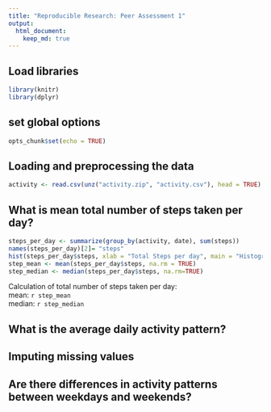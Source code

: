```yaml
---
title: "Reproducible Research: Peer Assessment 1"
output: 
  html_document:
    keep_md: true
---
```

## Load libraries
````r
library(knitr)
library(dplyr)
````
## set global options
```r
opts_chunk$set(echo = TRUE)
````

## Loading and preprocessing the data
```r
activity <- read.csv(unz("activity.zip", "activity.csv"), head = TRUE)
````

## What is mean total number of steps taken per day?
````r
steps_per_day <- summarize(group_by(activity, date), sum(steps))
names(steps_per_day)[2]= "steps"
hist(steps_per_day$steps, xlab = "Total Steps per day", main = "Histogram of Total Steps per day")
step_mean <- mean(steps_per_day$steps, na.rm = TRUE)
step_median <- median(steps_per_day$steps, na.rm=TRUE)
````
Calculation of total number of steps taken per day:  
mean: `r step_mean`  
median: `r step_median`

## What is the average daily activity pattern?



## Imputing missing values



## Are there differences in activity patterns between weekdays and weekends?
